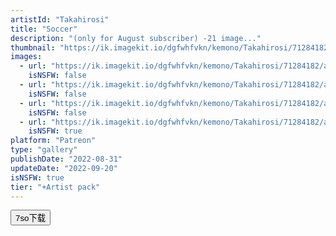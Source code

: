 ```yaml
---
artistId: "Takahirosi"
title: "Soccer"
description: "(only for August subscriber) -21 image..."
thumbnail: "https://ik.imagekit.io/dgfwhfvkn/kemono/Takahirosi/71284182/app_p3_4_w_ori1_20250113085325417_3JHyV2q0a.avif?updatedAt=1736740752367"
images:
  - url: "https://ik.imagekit.io/dgfwhfvkn/kemono/Takahirosi/71284182/app_p3_4_w_ori1_20250113085325417_3JHyV2q0a.avif?updatedAt=1736740752367"
    isNSFW: false
  - url: "https://ik.imagekit.io/dgfwhfvkn/kemono/Takahirosi/71284182/app_p3_4_x_ori3c_20250113085325214_UBPQjl_90.avif?updatedAt=1736740751998"
    isNSFW: false
  - url: "https://ik.imagekit.io/dgfwhfvkn/kemono/Takahirosi/71284182/app_p3_4_y_ori4c_20250113085325447_5bB8xBbgT.avif?updatedAt=1736740752158"
    isNSFW: false
  - url: "https://ik.imagekit.io/dgfwhfvkn/kemono/Takahirosi/71284182/app_p3_4_z_ori2c_20250113085716468_s5UdfLoOo.avif?updatedAt=1736740752065"
    isNSFW: true
platform: "Patreon"
type: "gallery"
publishDate: "2022-08-31"
updateDate: "2022-09-20"
isNSFW: true
tier: "+Artist pack"
---
```



<Button
      isExternal
      isBlock
      variant="flat"
      color="foreground"
      as={Link}
      href="https://pan.7so.top/f/lxjRUX/_4_SOCCER.7z"
    >
      7so下载
    </Button>